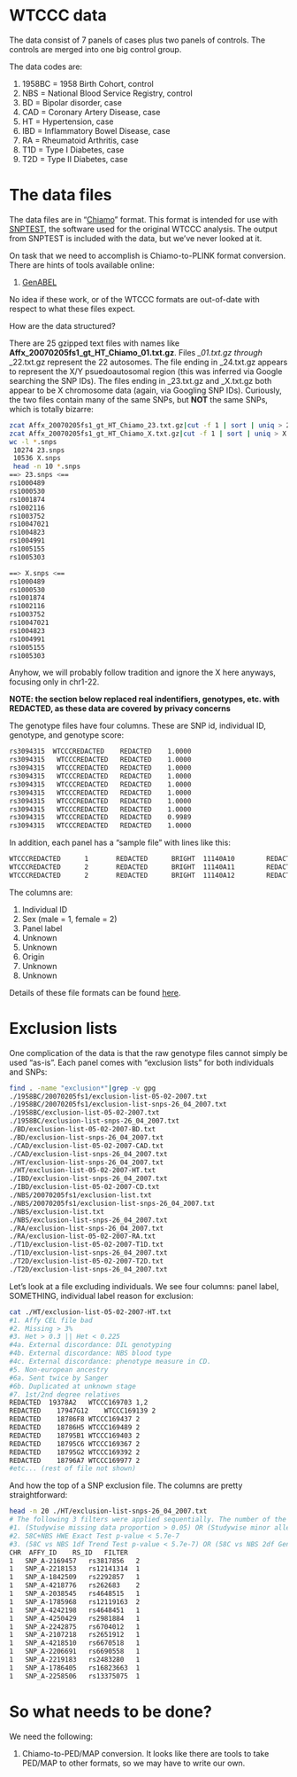 WTCCC data
=====

The data consist of 7 panels of cases plus two panels of controls.  The controls are merged into one big control group.

The data codes are:

1. 1958BC = 1958 Birth Cohort, control
2. NBS = National Blood Service Registry, control
3. BD = Bipolar disorder, case
4. CAD = Coronary Artery Disease, case
5. HT = Hypertension, case
6. IBD = Inflammatory Bowel Disease, case
7. RA = Rheumatoid Arthritis, case
8. T1D = Type I Diabetes, case
9. T2D = Type II Diabetes, case

The data files
====
The data files are in "[Chiamo](http://www.stats.ox.ac.uk/~marchini/software/gwas/file_format.html)" format.  This format is intended for use with [SNPTEST](https://mathgen.stats.ox.ac.uk/genetics_software/snptest/snptest.html), the software used for the original WTCCC analysis.  The output from SNPTEST is included with the data, but we've never looked at it.

On task that we need to accomplish is Chiamo-to-PLINK format conversion.  There are hints of tools available online:

1. [GenABEL](http://www.genabel.org/)

No idea if these work, or of the WTCCC formats are out-of-date with respect to what these files expect.

How are the data structured?

There are 25 gzipped text files with names like __Affx_20070205fs1_gt_HT_Chiamo_01.txt.gz__.  Files *\_01.txt.gz through *\_22.txt.gz represent the 22 autosomes.  The file ending in \_24.txt.gz appears to represent the X/Y psuedoautosomal region (this was inferred via Google searching the SNP IDs).  The files ending in \_23.txt.gz and \_X.txt.gz both appear to be X chromosome data (again, via Googling SNP IDs).  Curiously, the two files contain many of the same SNPs, but __NOT__ the same SNPs, which is totally bizarre:

```sh
zcat Affx_20070205fs1_gt_HT_Chiamo_23.txt.gz|cut -f 1 | sort | uniq > 23.snps
zcat Affx_20070205fs1_gt_HT_Chiamo_X.txt.gz|cut -f 1 | sort | uniq > X.snps
wc -l *.snps
 10274 23.snps
 10536 X.snps
 head -n 10 *.snps
==> 23.snps <==
rs1000489
rs1000530
rs1001874
rs1002116
rs1003752
rs10047021
rs1004823
rs1004991
rs1005155
rs1005303

==> X.snps <==
rs1000489
rs1000530
rs1001874
rs1002116
rs1003752
rs10047021
rs1004823
rs1004991
rs1005155
rs1005303
```

Anyhow, we will probably follow tradition and ignore the X here anyways, focusing only in chr1-22.

__NOTE: the section below replaced real indentifiers, genotypes, etc. with REDACTED, as these data are covered by privacy concerns__

The genotype files have four columns.  These are SNP id, individual ID, genotype, and genotype score:

```sh
rs3094315  WTCCCREDACTED	REDACTED	1.0000
rs3094315	WTCCCREDACTED	REDACTED	1.0000
rs3094315	WTCCCREDACTED	REDACTED	1.0000
rs3094315	WTCCCREDACTED	REDACTED	1.0000
rs3094315	WTCCCREDACTED	REDACTED	1.0000
rs3094315	WTCCCREDACTED	REDACTED	1.0000
rs3094315	WTCCCREDACTED	REDACTED	1.0000
rs3094315	WTCCCREDACTED	REDACTED	1.0000
rs3094315	WTCCCREDACTED	REDACTED	0.9989
rs3094315	WTCCCREDACTED	REDACTED	1.0000
```

In addition, each panel has a "sample file" with lines like this:

```sh
WTCCCREDACTED      1       REDACTED      BRIGHT  11140A10        REDACTED  6       Unknown
WTCCCREDACTED      2       REDACTED      BRIGHT  11140A11        REDACTED        6       Unknown
WTCCCREDACTED      2       REDACTED      BRIGHT  11140A12        REDACTED        5       Unknown
```

The columns are:

1. Individual ID
2. Sex (male = 1, female = 2)
3. Panel label
4. Unknown
5. Unknown
6. Origin
7. Unknown
8. Unknown

Details of these file formats can be found [here](http://www.wtccc.org.uk/info/data_formats.html).




Exclusion lists
===
One complication of the data is that the raw genotype files cannot simply be used "as-is".  Each panel comes with "exclusion lists" for both individuals and SNPs:

```sh
find . -name "exclusion*"|grep -v gpg
./1958BC/20070205fs1/exclusion-list-05-02-2007.txt
./1958BC/20070205fs1/exclusion-list-snps-26_04_2007.txt
./1958BC/exclusion-list-05-02-2007.txt
./1958BC/exclusion-list-snps-26_04_2007.txt
./BD/exclusion-list-05-02-2007-BD.txt
./BD/exclusion-list-snps-26_04_2007.txt
./CAD/exclusion-list-05-02-2007-CAD.txt
./CAD/exclusion-list-snps-26_04_2007.txt
./HT/exclusion-list-snps-26_04_2007.txt
./HT/exclusion-list-05-02-2007-HT.txt
./IBD/exclusion-list-snps-26_04_2007.txt
./IBD/exclusion-list-05-02-2007-CD.txt
./NBS/20070205fs1/exclusion-list.txt
./NBS/20070205fs1/exclusion-list-snps-26_04_2007.txt
./NBS/exclusion-list.txt
./NBS/exclusion-list-snps-26_04_2007.txt
./RA/exclusion-list-snps-26_04_2007.txt
./RA/exclusion-list-05-02-2007-RA.txt
./T1D/exclusion-list-05-02-2007-T1D.txt
./T1D/exclusion-list-snps-26_04_2007.txt
./T2D/exclusion-list-05-02-2007-T2D.txt
./T2D/exclusion-list-snps-26_04_2007.txt
```

Let's look at a file excluding individuals.  We see four columns: panel label, SOMETHING, individual label reason for exclusion:

```sh
cat ./HT/exclusion-list-05-02-2007-HT.txt
#1. Affy CEL file bad
#2. Missing > 3%
#3. Het > 0.3 || Het < 0.225
#4a. External discordance: DIL genotyping
#4b. External discordance: NBS blood type
#4c. External discordance: phenotype measure in CD.
#5. Non-european ancestry
#6a. Sent twice by Sanger
#6b. Duplicated at unknown stage
#7. 1st/2nd degree relatives
REDACTED  19378A2	WTCCC169703	1,2
REDACTED	17947G12	WTCCC169139	2
REDACTED	18786F8	WTCCC169437	2
REDACTED	18786H5	WTCCC169489	2
REDACTED	18795B1	WTCCC169403	2
REDACTED	18795C6	WTCCC169367	2
REDACTED	18795G2	WTCCC169392	2
REDACTED	18796A7	WTCCC169977	2
#etc... (rest of file not shown)
```

And how the top of a SNP exclusion file.  The columns are pretty straightforward:

```sh
head -n 20 ./HT/exclusion-list-snps-26_04_2007.txt 
# The following 3 filters were applied sequentially. The number of the first filter a snp fails is gven in the FILTER column.
#1. (Studywise missing data proportion > 0.05) OR (Studywise minor allele frequency < 0.05 AND Studywise missing data proportion > 0.01)
#2. 58C+NBS HWE Exact Test p-value < 5.7e-7
#3. (58C vs NBS 1df Trend Test p-value < 5.7e-7) OR (58C vs NBS 2df General Test p-value < 5.7e-7)
CHR  AFFY_ID	RS_ID	FILTER
1	SNP_A-2169457	rs3817856	2
1	SNP_A-2218153	rs12141314	1
1	SNP_A-1842509	rs2292857	1
1	SNP_A-4218776	rs262683	2
1	SNP_A-2038545	rs4648515	1
1	SNP_A-1785968	rs12119163	2
1	SNP_A-4242198	rs4648451	1
1	SNP_A-4250429	rs2981884	1
1	SNP_A-2242875	rs6704012	1
1	SNP_A-2107218	rs2651912	1
1	SNP_A-4218510	rs6670518	1
1	SNP_A-2206691	rs6690558	1
1	SNP_A-2219183	rs2483280	1
1	SNP_A-1786405	rs16823663	1
1	SNP_A-2258506	rs13375075	1
```

So what needs to be done?
====

We need the following:

1.  Chiamo-to-PED/MAP conversion.  It looks like there are tools to take PED/MAP to other formats, so we may have to write our own.